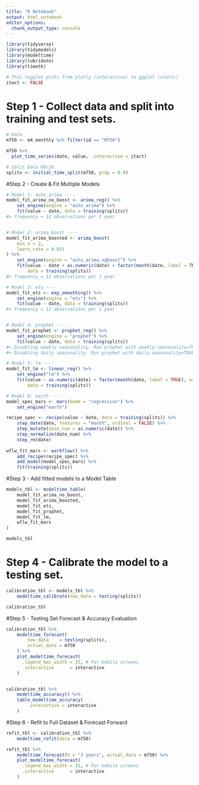 ```yaml
---
title: "R Notebook"
output: html_notebook
editor_options: 
  chunk_output_type: console
---
```


```r
library(tidyverse)
library(tidymodels)
library(modeltime)
library(lubridate)
library(timetk)

# This toggles plots from plotly (interactive) to ggplot (static)
itact <- FALSE

```

# Step 1 - Collect data and split into training and test sets.

```r
# Data
m750 <- m4_monthly %>% filter(id == "M750")
```

```r
m750 %>%
  plot_time_series(date, value, .interactive = itact)
```

```r
# Split Data 80/20
splits <- initial_time_split(m750, prop = 0.9)
```
#Step 2 - Create & Fit Multiple Models
```r
# Model 1: auto_arima ----
model_fit_arima_no_boost <- arima_reg() %>%
    set_engine(engine = "auto_arima") %>%
    fit(value ~ date, data = training(splits))
#> frequency = 12 observations per 1 year


# Model 2: arima_boost ----
model_fit_arima_boosted <- arima_boost(
    min_n = 2,
    learn_rate = 0.015
) %>%
    set_engine(engine = "auto_arima_xgboost") %>%
    fit(value ~ date + as.numeric(date) + factor(month(date, label = TRUE), ordered = F),
        data = training(splits))
#> frequency = 12 observations per 1 year

# Model 3: ets ----
model_fit_ets <- exp_smoothing() %>%
    set_engine(engine = "ets") %>%
    fit(value ~ date, data = training(splits))
#> frequency = 12 observations per 1 year


# Model 4: prophet ----
model_fit_prophet <- prophet_reg() %>%
    set_engine(engine = "prophet") %>%
    fit(value ~ date, data = training(splits))
#> Disabling weekly seasonality. Run prophet with weekly.seasonality=TRUE to override this.
#> Disabling daily seasonality. Run prophet with daily.seasonality=TRUE to override this.

# Model 5: lm ----
model_fit_lm <- linear_reg() %>%
    set_engine("lm") %>%
    fit(value ~ as.numeric(date) + factor(month(date, label = TRUE), ordered = FALSE),
        data = training(splits))

# Model 6: earth ----
model_spec_mars <- mars(mode = "regression") %>%
    set_engine("earth") 

recipe_spec <- recipe(value ~ date, data = training(splits)) %>%
    step_date(date, features = "month", ordinal = FALSE) %>%
    step_mutate(date_num = as.numeric(date)) %>%
    step_normalize(date_num) %>%
    step_rm(date)
  
wflw_fit_mars <- workflow() %>%
    add_recipe(recipe_spec) %>%
    add_model(model_spec_mars) %>%
    fit(training(splits))


```
#Step 3 - Add fitted models to a Model Table
```r
models_tbl <- modeltime_table(
    model_fit_arima_no_boost,
    model_fit_arima_boosted,
    model_fit_ets,
    model_fit_prophet,
    model_fit_lm,
    wflw_fit_mars
)

models_tbl
```
# Step 4 - Calibrate the model to a testing set.
```r
calibration_tbl <- models_tbl %>%
    modeltime_calibrate(new_data = testing(splits))

calibration_tbl
```
#Step 5 - Testing Set Forecast & Accuracy Evaluation
```r

calibration_tbl %>%
    modeltime_forecast(
        new_data    = testing(splits),
        actual_data = m750
    ) %>%
    plot_modeltime_forecast(
      .legend_max_width = 25, # For mobile screens
      .interactive      = interactive
    )


calibration_tbl %>%
    modeltime_accuracy() %>%
    table_modeltime_accuracy(
        .interactive = interactive
    )

```
#Step 6 - Refit to Full Dataset & Forecast Forward
```r
refit_tbl <- calibration_tbl %>%
    modeltime_refit(data = m750)

refit_tbl %>%
    modeltime_forecast(h = "3 years", actual_data = m750) %>%
    plot_modeltime_forecast(
      .legend_max_width = 25, # For mobile screens
      .interactive      = interactive
    )
```

